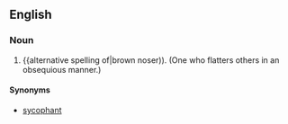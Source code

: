 ==English==

===Noun===
{{en-noun}}

# {{alternative spelling of|brown noser)). (One who flatters others in an obsequious manner.) 

====Synonyms====
* [[sycophant]]